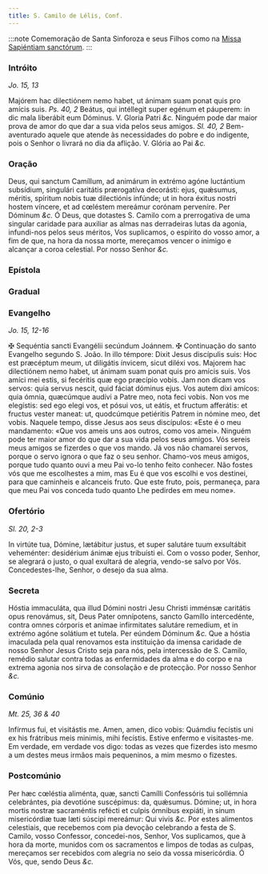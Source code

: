 ```yaml
---
title: S. Camilo de Lélis, Conf.
---
```


:::note
Comemoração de Santa Sinforoza e seus Filhos
como na [Missa Sapiéntiam sanctórum](../comum/7muitosmartires2.mdx).
:::

### Intróito

_Jo. 15, 13_

<div class="grid grid-cols-2 gap-5">
  <span class="text-justify">
    Majórem hac dilectiónem nemo habet, ut ánimam suam ponat quis pro amícis
    suis. <em>Ps. 40, 2</em> Beátus, qui intéllegit super egénum et páuperem: in
    dic mala liberábit eum Dóminus. V. Gloria Patri <em>&c.</em>
  </span>
  <span class="text-justify">
    Ninguém pode dar maior prova de amor do que dar a sua vida pelos seus
    amigos. <em>Sl. 40, 2</em> Bem-aventurado aquele que atende às necessidades
    do pobre e do indigente, pois o Senhor o livrará no dia da aflição. V.
    Glória ao Pai <em>&c.</em>
  </span>
</div>

### Oração

<div class="grid grid-cols-2 gap-5">
  <span class="text-justify">
    Deus, qui sanctum Camíllum, ad animárum in extrémo agóne luctántium
    subsídium, singulári caritátis prærogatíva decorásti: ejus, quǽsumus,
    méritis, spíritum nobis tuæ dilectiónis infúnde; ut in hora éxitus nostri
    hostem víncere, et ad cœléstem mereámur corónam perveníre. Per Dóminum
    <em>&c.</em>
  </span>
  <span class="text-justify">
    Ó Deus, que dotastes S. Camilo com a prerrogativa de uma singular caridade
    para auxiliar as almas nas derradeiras lutas da agonia, infundi-nos pelos
    seus méritos, Vos suplicamos, o espírito do vosso amor, a fim de que, na
    hora da nossa morte, mereçamos vencer o inimigo e alcançar a coroa
    celestial. Por nosso Senhor <em>&c.</em>
  </span>
</div>

### Epístola


<LinkCard
  href="/missal/pentecostes/2#epístola"
  title="Segundo Domingo depois de Pentecostes"
/>

### Gradual

<LinkCard
  href="/missal/comum/15confessoresnaopontifices2#gradual"
  title="Confessores não Pontífices - Missa Justus ut palma"
/>

### Evangelho

_Jo. 15, 12-16_

<div class="grid grid-cols-2 gap-5">
  <span class="text-justify">
    <span class="text-red-500">&#10016;</span> Sequéntia sancti Evangélii
    secúndum Joánnem.
  </span>
  <span class="text-justify">
    <span class="text-red-500">&#10016;</span> Continuação do santo Evangelho
    segundo S. João.
  </span>
  <span class="text-justify">
    In illo témpore: Dixit Jesus discípulis suis: Hoc est præcéptum meum, ut
    diligátis ínvicem, sicut diléxi vos. Majorem hac dilectiónem nemo habet, ut
    ánimam suam ponat quis pro amícis suis. Vos amíci mei estis, si fecéritis
    quæ ego præcípio vobis. Jam non dicam vos servos: quia servus nescit, quid
    fáciat dóminus ejus. Vos autem dixi amícos: quia ómnia, quæcúmque audívi a
    Patre meo, nota feci vobis. Non vos me elegístis: sed ego elegi vos, et
    pósui vos, ut eátís, et fructum afferátis: et fructus vester maneat: ut,
    quodcúmque petiéritis Patrem in nómine meo, det vobis.
  </span>
  <span class="text-justify">
    Naquele tempo, disse Jesus aos seus discípulos: «Este é o meu mandamento:
    «Que vos ameis uns aos outros, como vos amei». Ninguém pode ter maior amor
    do que dar a sua vida pelos seus amigos. Vós sereis meus amigos se fizerdes
    o que vos mando. Já vos não chamarei servos, porque o servo ignora o que faz
    o seu senhor. Chamo-vos meus amigos, porque tudo quanto ouvi a meu Pai vo-lo
    tenho feito conhecer. Não fostes vós que me escolhestes a mim, mas Eu é que
    vos escolhi e vos destinei, para que caminheis e alcanceis fruto. Que este
    fruto, pois, permaneça, para que meu Pai vos conceda tudo quanto Lhe
    pedirdes em meu nome».
  </span>
</div>

### Ofertório

_Sl. 20, 2-3_

<div class="grid grid-cols-2 gap-5">
  <span class="text-justify">
    In virtúte tua, Dómine, lætábitur justus, et super salutáre tuum exsultábit
    veheménter: desidérium ánimæ ejus tribuísti ei.
  </span>
  <span class="text-justify">
    Com o vosso poder, Senhor, se alegrará o justo, o qual exultará de alegria,
    vendo-se salvo por Vós. Concedestes-lhe, Senhor, o desejo da sua alma.
  </span>
</div>

### Secreta

<div class="grid grid-cols-2 gap-5">
  <span class="text-justify">
    Hóstia immaculáta, qua illud Dómini nostri Jesu Christi imménsæ caritátis
    opus renovámus, sit, Deus Pater omnípotens, sancto Gamíllo intercedénte,
    contra omnes córporis et animae infirmitates salutáre remedium, et in
    extrémo agóne solátium et tutela. Per eúndem Dóminum <em>&c.</em>
  </span>
  <span class="text-justify">
    Que a hóstia imaculada pela qual renovamos esta instituição da imensa
    caridade de nosso Senhor Jesus Cristo seja para nós, pela intercessão de S.
    Camilo, remédio salutar contra todas as enfermidades da alma e do corpo e na
    extrema agonia nos sirva de consolação e de protecção. Por nosso Senhor
    <em>&c.</em>
  </span>
</div>

### Comúnio

_Mt. 25, 36 & 40_

<div class="grid grid-cols-2 gap-5">
  <span class="text-justify">
    Infírmus fui, et visitástis me. Amen, amen, dico vobis: Quámdiu fecístis uni
    ex his frátribus meis minimis, mihi fecístis.
  </span>
  <span class="text-justify">
    Estive enfermo e visitastes-me. Em verdade, em verdade vos digo: todas as
    vezes que fizerdes isto mesmo a um destes meus irmãos mais pequeninos, a mim
    mesmo o fizestes.
  </span>
</div>

### Postcomúnio

<div class="grid grid-cols-2 gap-5">
  <span class="text-justify">
    Per hæc cœléstia aliménta, quæ, sancti Camílli Confessóris tui sollémnia
    celebrántes, pia devotióne suscépimus: da, quǽsumus. Dómine; ut, in hora
    mortis nostræ sacraméntis refécti et culpis ómnibus expiáti, in sinum
    misericórdiæ tuæ læti súscipi mereámur: Qui vivis <em>&c.</em>
  </span>
  <span class="text-justify">
    Por estes alimentos celestiais, que recebemos com pia devoção celebrando a
    festa de S. Camilo, vosso Confessor, concedei-nos, Senhor, Vos suplicamos,
    que à hora da morte, munidos com os sacramentos e limpos de todas as culpas,
    mereçamos ser recebidos com alegria no seio da vossa misericórdia. Ó Vós,
    que, sendo Deus <em>&c.</em>
  </span>
</div>
